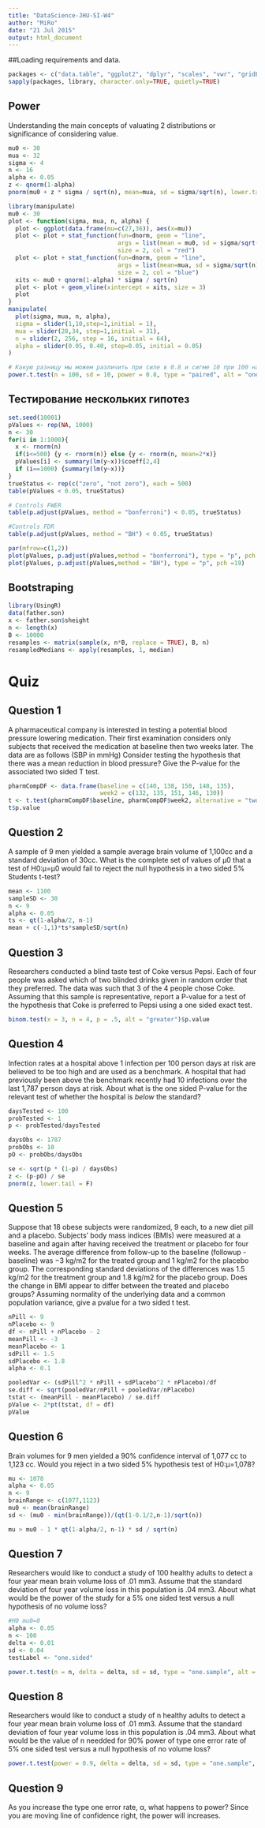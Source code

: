 ```yaml
---
title: "DataScience-JHU-SI-W4"
author: "MiRo"
date: "21 Jul 2015"
output: html_document
---
```



##Loading requirements and data.
```r
packages <- c("data.table", "ggplot2", "dplyr", "scales", "vwr", "gridExtra", "stats")
sapply(packages, library, character.only=TRUE, quietly=TRUE)
```

## Power
Understanding the main concepts of valuating 2 distributions or significance of considering value.
```r
mu0 <- 30
mua <- 32
sigma <- 4
n <- 16
alpha <- 0.05
z <- qnorm(1-alpha)
pnorm(mu0 + z * sigma / sqrt(n), mean=mua, sd = sigma/sqrt(n), lower.tail = FALSE)

library(manipulate)
mu0 <- 30
plot <- function(sigma, mua, n, alpha) {
  plot <- ggplot(data.frame(mu=c(27,36)), aes(x=mu))
  plot <- plot + stat_function(fun=dnorm, geom = "line",
                               args = list(mean = mu0, sd = sigma/sqrt(n)),
                               size = 2, col = "red")
  plot <- plot + stat_function(fun=dnorm, geom = "line",
                               args = list(mean=mua, sd = sigma/sqrt(n)),
                               size = 2, col = "blue")
  xits <- mu0 + qnorm(1-alpha) * sigma / sqrt(n)
  plot <- plot + geom_vline(xintercept = xits, size = 3)
  plot
}
manipulate(
  plot(sigma, mua, n, alpha),
  sigma = slider(1,10,step=1,initial = 1),
  mua = slider(28,34, step=1,initial = 31),
  n = slider(2, 256, step = 16, initial = 64),
  alpha = slider(0.05, 0.40, step=0.05, initial = 0.05)
)

# Какую разницу мы можем различить при силе в 0.8 и сигме 10 при 100 наблюдениях
power.t.test(n = 100, sd = 10, power = 0.8, type = "paired", alt = "one.sided")$delta
```

## Тестирование нескольких гипотез
```r
set.seed(10001)
pValues <- rep(NA, 1000)
n <- 30
for(i in 1:1000){
  x <- rnorm(n)
  if(i<=500) {y <- rnorm(n)} else {y <- rnorm(n, mean=2*x)}
  pValues[i] <- summary(lm(y~x))$coeff[2,4]
  if (i==1000) {summary(lm(y~x))}
}
trueStatus <- rep(c("zero", "not zero"), each = 500)
table(pValues < 0.05, trueStatus)

# Controls FWER
table(p.adjust(pValues, method = "bonferroni") < 0.05, trueStatus)

#Controls FDR
table(p.adjust(pValues, method = "BH") < 0.05, trueStatus)

par(mfrow=c(1,2))
plot(pValues, p.adjust(pValues,method = "bonferroni"), type = "p", pch =19)
plot(pValues, p.adjust(pValues,method = "BH"), type = "p", pch =19)
```


## Bootstraping
```r
library(UsingR)
data(father.son)
x <- father.son$sheight
n <- length(x)
B <- 10000
resamples <- matrix(sample(x, n*B, replace = TRUE), B, n)
resampledMedians <- apply(resamples, 1, median)
```

# Quiz
## Question 1
A pharmaceutical company is interested in testing a potential blood pressure lowering medication. Their first examination considers only subjects that received the medication at baseline then two weeks later. The data are as follows (SBP in mmHg)
Consider testing the hypothesis that there was a mean reduction in blood pressure? Give the P-value for the associated two sided T test.
```r
pharmCompDF <- data.frame(baseline = c(140, 138, 150, 148, 135), 
                          week2 = c(132, 135, 151, 146, 130))
t <- t.test(pharmCompDF$baseline, pharmCompDF$week2, alternative = "two.sided", paired = T)
t$p.value
```

## Question 2
A sample of 9 men yielded a sample average brain volume of 1,100cc and a standard deviation of 30cc. What is the complete set of values of μ0 that a test of H0:μ=μ0 would fail to reject the null hypothesis in a two sided 5% Students t-test?
```r
mean <- 1100
sampleSD <- 30
n <- 9
alpha <- 0.05
ts <- qt(1-alpha/2, n-1)
mean + c(-1,1)*ts*sampleSD/sqrt(n)
```

## Question 3
Researchers conducted a blind taste test of Coke versus Pepsi. Each of four people was asked which of two blinded drinks given in random order that they preferred. The data was such that 3 of the 4 people chose Coke. Assuming that this sample is representative, report a P-value for a test of the hypothesis that Coke is preferred to Pepsi using a one sided exact test.
```r
binom.test(x = 3, n = 4, p = .5, alt = "greater")$p.value
```

## Question 4
Infection rates at a hospital above 1 infection per 100 person days at risk are believed to be too high and are used as a benchmark. A hospital that had previously been above the benchmark recently had 10 infections over the last 1,787 person days at risk. About what is the one sided P-value for the relevant test of whether the hospital is *below* the standard?
```r
daysTested <- 100
probTested <- 1
p <- probTested/daysTested

daysObs <- 1787
probObs <- 10
pO <- probObs/daysObs

se <- sqrt(p * (1-p) / daysObs)
z <- (p-pO) / se
pnorm(z, lower.tail = F)
```

## Question 5
Suppose that 18 obese subjects were randomized, 9 each, to a new diet pill and a placebo. Subjects’ body mass indices (BMIs) were measured at a baseline and again after having received the treatment or placebo for four weeks. The average difference from follow-up to the baseline (followup - baseline) was −3 kg/m2 for the treated group and 1 kg/m2 for the placebo group. The corresponding standard deviations of the differences was 1.5 kg/m2 for the treatment group and 1.8 kg/m2 for the placebo group. Does the change in BMI appear to differ between the treated and placebo groups? Assuming normality of the underlying data and a common population variance, give a pvalue for a two sided t test.
```r
nPill <- 9
nPlacebo <- 9
df <- nPill + nPlacebo - 2
meanPill <- -3
meanPlacebo <- 1
sdPill <- 1.5
sdPlacebo <- 1.8
alpha <- 0.1

pooledVar <- (sdPill^2 * nPill + sdPlacebo^2 * nPlacebo)/df
se.diff <- sqrt(pooledVar/nPill + pooledVar/nPlacebo)
tstat <- (meanPill - meanPlacebo) / se.diff
pValue <- 2*pt(tstat, df = df)
pValue
```

## Question 6
Brain volumes for 9 men yielded a 90% confidence interval of 1,077 cc to 1,123 cc. Would you reject in a two sided 5% hypothesis test of H0:μ=1,078?
```r
mu <- 1078
alpha <- 0.05
n <- 9
brainRange <- c(1077,1123)
mu0 <- mean(brainRange)
sd <- (mu0 - min(brainRange))/(qt(1-0.1/2,n-1)/sqrt(n))

mu > mu0 - 1 * qt(1-alpha/2, n-1) * sd / sqrt(n)
```

## Question 7
Researchers would like to conduct a study of 100 healthy adults to detect a four year mean brain volume loss of .01 mm3. Assume that the standard deviation of four year volume loss in this population is .04 mm3. About what would be the power of the study for a 5% one sided test versus a null hypothesis of no volume loss?
```r
#H0 mu0=0
alpha <- 0.05
n <- 100
delta <- 0.01
sd <- 0.04
testLabel <- "one.sided"

power.t.test(n = n, delta = delta, sd = sd, type = "one.sample", alt = testLabel)$power
```

## Question 8
Researchers would like to conduct a study of n healthy adults to detect a four year mean brain volume loss of .01 mm3. Assume that the standard deviation of four year volume loss in this population is .04 mm3. About what would be the value of n needded for 90% power of type one error rate of 5% one sided test versus a null hypothesis of no volume loss?
```r
power.t.test(power = 0.9, delta = delta, sd = sd, type = "one.sample", alt = testLabel)$n
```

## Question 9
As you increase the type one error rate, α, what happens to power?
Since you are moving line of confidence right, the power will increases.

